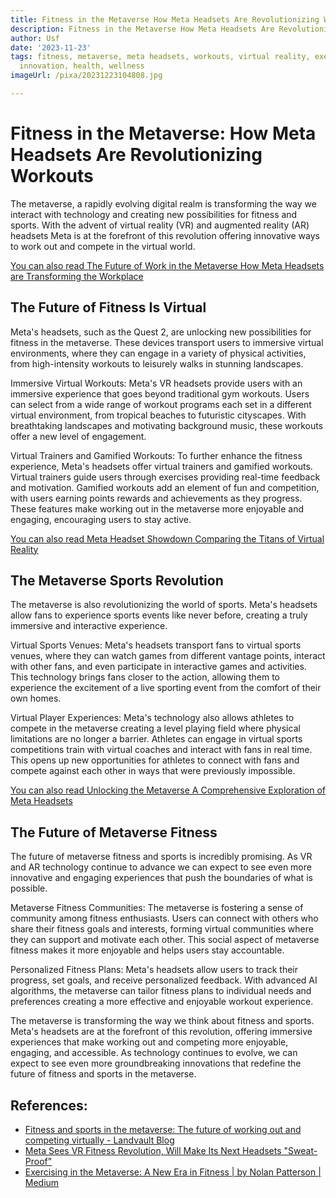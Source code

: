 ```yaml
---
title: Fitness in the Metaverse How Meta Headsets Are Revolutionizing Workouts
description: Fitness in the Metaverse How Meta Headsets Are Revolutionizing Workouts
author: Usf
date: '2023-11-23'
tags: fitness, metaverse, meta headsets, workouts, virtual reality, exercise, technology,
  innovation, health, wellness
imageUrl: /pixa/20231223104808.jpg

---
```

# Fitness in  the Metaverse: How Meta Headsets Are  Revolutionizing Workouts

The metaverse,  a rapidly evolving digital realm is transforming  the way we  interact with technology and creating new possibilities for fitness and sports. With the advent of virtual reality (VR) and augmented reality (AR) headsets Meta is at the forefront of  this revolution offering innovative ways  to work out and compete in the virtual world.

[You can also read The Future of Work in the Metaverse How Meta Headsets  are Transforming the Workplace](The%20Future%20of%20Work%20in%20the%20Metaverse%20How%20Meta%20Headsets%20are%20Transforming%20the%20Workplace)


## The Future  of Fitness Is Virtual

Meta's headsets, such as the Quest 2, are  unlocking new possibilities for fitness in the metaverse. These  devices transport users to  immersive  virtual  environments, where they can engage in a variety of physical activities, from high-intensity workouts to leisurely walks in stunning landscapes.

Immersive Virtual  Workouts: Meta's VR headsets provide users with an immersive experience that goes beyond traditional gym workouts.  Users can select from a wide range of workout programs each set in  a different virtual environment, from  tropical beaches to futuristic cityscapes. With breathtaking landscapes and motivating background music, these workouts offer a new level of engagement.

Virtual Trainers and Gamified Workouts: To further enhance the fitness experience, Meta's headsets offer virtual trainers  and gamified workouts. Virtual trainers  guide  users through exercises providing real-time feedback and motivation. Gamified workouts add  an element of fun and competition,  with  users  earning points rewards and achievements as they progress. These features make working out in the metaverse more  enjoyable and engaging, encouraging users to stay active.

[You can also read Meta Headset Showdown Comparing the Titans of Virtual Reality](Meta%20Headset%20Showdown%20Comparing%20the%20Titans%20of%20Virtual%20Reality)


## The Metaverse  Sports Revolution

The metaverse is also revolutionizing the world of sports. Meta's headsets allow fans to experience sports events like  never  before, creating a truly immersive and interactive experience.

Virtual Sports Venues: Meta's headsets transport  fans to virtual  sports venues, where they can watch games from different vantage points, interact with other fans,  and  even participate in interactive games and activities. This technology  brings fans closer to the action, allowing them to experience the excitement of a live sporting event from the  comfort of their own homes.

Virtual Player Experiences: Meta's technology also allows athletes to compete in  the metaverse creating a level playing field where physical limitations are no longer a barrier. Athletes can engage in virtual sports competitions  train  with virtual  coaches  and  interact with fans in real time. This opens up new opportunities for athletes to connect with fans and compete against each other in ways that were previously impossible.

[You can also read Unlocking the Metaverse A Comprehensive Exploration of Meta Headsets](Unlocking%20the%20Metaverse%20A%20Comprehensive%20Exploration%20of%20Meta%20Headsets)


## The Future of Metaverse Fitness

The  future of metaverse fitness and sports  is incredibly promising. As VR and AR technology  continue to advance we can expect to  see even more innovative and engaging experiences that push the boundaries of what is possible.

Metaverse Fitness Communities: The metaverse is fostering a sense of community among fitness enthusiasts. Users can connect with others who share their fitness goals and interests, forming virtual communities where they can support and  motivate each other. This social  aspect of metaverse fitness makes  it more enjoyable and helps users stay  accountable.

Personalized Fitness Plans: Meta's headsets allow users to track their progress, set goals, and receive  personalized feedback. With advanced AI algorithms, the metaverse can tailor fitness plans to individual  needs  and preferences creating a more  effective and enjoyable workout experience.

The metaverse is transforming the way we think about fitness and sports. Meta's  headsets  are at the forefront of this  revolution, offering immersive experiences that  make working out and competing more enjoyable, engaging, and accessible. As technology continues to evolve, we can  expect to  see even more groundbreaking innovations that  redefine the future of fitness and sports  in the metaverse.

## References:
- [Fitness and sports in the metaverse: The future of working out and competing virtually - Landvault Blog](https://landvault.io/blog/fitness-in-the-metaverse)
- [Meta Sees VR Fitness Revolution, Will Make Its Next Headsets "Sweat-Proof"](https://www.sportsbusinessjournal.com/Daily/Issues/2022/04/14/Technology/meta-sees-vr-fitness-revolution-will-make-its-next-headsets-sweat-proof.aspx)
- [Exercising in the Metaverse: A New Era in Fitness | by Nolan Patterson | Medium](https://medium.com/@nolanpatterson3/exercising-in-the-metaverse-a-new-era-in-fitness-9c4194ad6c73)
